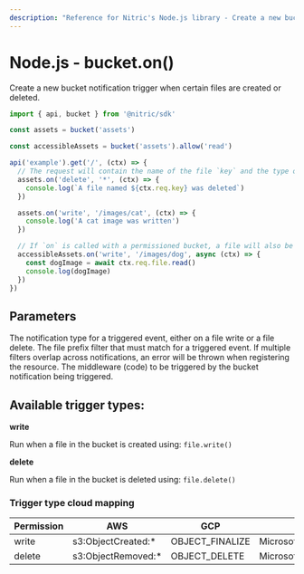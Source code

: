 ```yaml
---
description: "Reference for Nitric's Node.js library - Create a new bucket notification trigger"
---
```


# Node.js - bucket.on()

Create a new bucket notification trigger when certain files are created or deleted.

```javascript
import { api, bucket } from '@nitric/sdk'

const assets = bucket('assets')

const accessibleAssets = bucket('assets').allow('read')

api('example').get('/', (ctx) => {
  // The request will contain the name of the file `key` and the type of event `type`
  assets.on('delete', '*', (ctx) => {
    console.log(`A file named ${ctx.req.key} was deleted`)
  })

  assets.on('write', '/images/cat', (ctx) => {
    console.log('A cat image was written')
  })

  // If `on` is called with a permissioned bucket, a file will also be provided with the request
  accessibleAssets.on('write', '/images/dog', async (ctx) => {
    const dogImage = await ctx.req.file.read()
    console.log(dogImage)
  })
})
```

## Parameters

<Properties>
  <Property name="notificationType" required type="write or delete">
    The notification type for a triggered event, either on a file write or a
    file delete.
  </Property>
  <Property name="notificationPrefixFilter" required type="string">
    The file prefix filter that must match for a triggered event. If multiple
    filters overlap across notifications, an error will be thrown when
    registering the resource.
  </Property>
  <Property
    name="middleware"
    required
    type="BucketNotificationMiddleware or BucketNotificationMiddleware[]"
  >
    The middleware (code) to be triggered by the bucket notification being
    triggered.
  </Property>
</Properties>

## Available trigger types:

**write**

Run when a file in the bucket is created using: `file.write()`

**delete**

Run when a file in the bucket is deleted using: `file.delete()`

### Trigger type cloud mapping

| Permission | AWS                 | GCP             | Azure                         |
| ---------- | ------------------- | --------------- | ----------------------------- |
| write      | s3:ObjectCreated:\* | OBJECT_FINALIZE | Microsoft.Storage.BlobCreated |
| delete     | s3:ObjectRemoved:\* | OBJECT_DELETE   | Microsoft.Storage.BlobDeleted |
